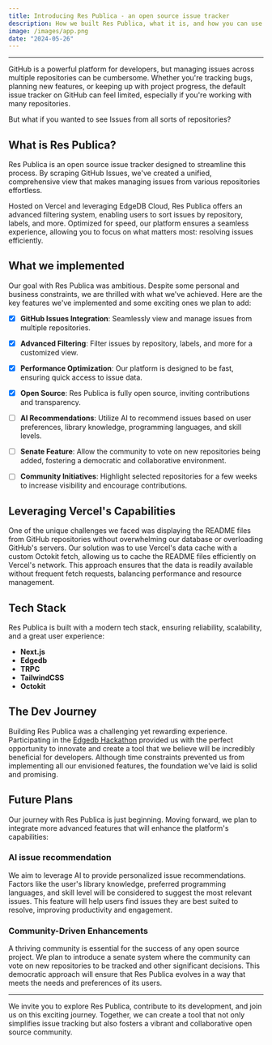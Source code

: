 ```yaml
---
title: Introducing Res Publica - an open source issue tracker
description: How we built Res Publica, what it is, and how you can use it.
image: /images/app.png
date: "2024-05-26"
---
```

***
GitHub is a powerful platform for developers, but managing issues across multiple repositories can be cumbersome. Whether you're tracking bugs, planning new features, or keeping up with project progress, the default issue tracker on GitHub can feel limited, especially if you're working with many repositories.

But what if you wanted to see Issues from all sorts of repositories? 
## What is Res Publica?


Res Publica is an open source issue tracker designed to streamline this process. By scraping GitHub Issues, we've created a unified, comprehensive view that makes managing issues from various repositories effortless.

Hosted on Vercel and leveraging EdgeDB Cloud, Res Publica offers an advanced filtering system, enabling users to sort issues by repository, labels, and more. Optimized for speed, our platform ensures a seamless experience, allowing you to focus on what matters most: resolving issues efficiently.


## What we implemented
Our goal with Res Publica was ambitious. Despite some personal and business constraints, we are thrilled with what we've achieved. Here are the key features we've implemented and some exciting ones we plan to add:

- [x] **GitHub Issues Integration**: Seamlessly view and manage issues from multiple repositories.
- [x] **Advanced Filtering**: Filter issues by repository, labels, and more for a customized view.
- [x] **Performance Optimization**: Our platform is designed to be fast, ensuring quick access to issue data.
- [x] **Open Source**: Res Publica is fully open source, inviting contributions and transparency.
- [ ] **AI Recommendations**: Utilize AI to recommend issues based on user preferences, library knowledge, programming languages, and skill levels.
- [ ] **Senate Feature**: Allow the community to vote on new repositories being added, fostering a democratic and collaborative environment.
- [ ] **Community Initiatives**: Highlight selected repositories for a few weeks to increase visibility and encourage contributions.


## Leveraging Vercel's Capabilities
One of the unique challenges we faced was displaying the README files from GitHub repositories without overwhelming our database or overloading GitHub's servers. Our solution was to use Vercel's data cache with a custom Octokit fetch, allowing us to cache the README files efficiently on Vercel's network. This approach ensures that the data is readily available without frequent fetch requests, balancing performance and resource management.

## Tech Stack
Res Publica is built with a modern tech stack, ensuring reliability, scalability, and a great user experience:

- **Next.js**
- **Edgedb**
- **TRPC**
- **TailwindCSS**
- **Octokit**


## The Dev Journey

Building Res Publica was a challenging yet rewarding experience. Participating in the [Edgedb Hackathon](https://edgedb.com/hackathon) provided us with the perfect opportunity to innovate and create a tool that we believe will be incredibly beneficial for developers. Although time constraints prevented us from implementing all our envisioned features, the foundation we've laid is solid and promising.


## Future Plans
Our journey with Res Publica is just beginning. Moving forward, we plan to integrate more advanced features that will enhance the platform's capabilities:

### AI issue recommendation

We aim to leverage AI to provide personalized issue recommendations. Factors like the user's library knowledge, preferred programming languages, and skill level will be considered to suggest the most relevant issues. This feature will help users find issues they are best suited to resolve, improving productivity and engagement.


### Community-Driven Enhancements

A thriving community is essential for the success of any open source project. We plan to introduce a senate system where the community can vote on new repositories to be tracked and other significant decisions. This democratic approach will ensure that Res Publica evolves in a way that meets the needs and preferences of its users.
***

We invite you to explore Res Publica, contribute to its development, and join us on this exciting journey. Together, we can create a tool that not only simplifies issue tracking but also fosters a vibrant and collaborative open source community.
